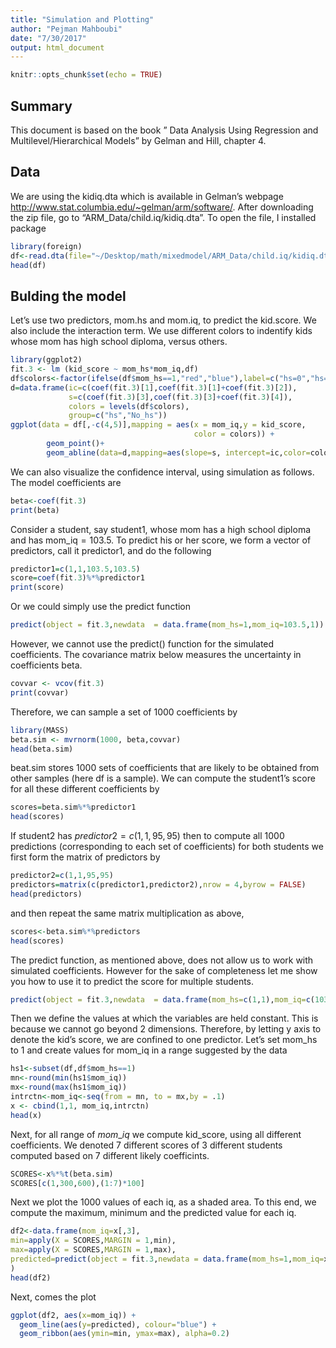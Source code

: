 ```yaml
---
title: "Simulation and Plotting"
author: "Pejman Mahboubi"
date: "7/30/2017"
output: html_document
---
```


```r
knitr::opts_chunk$set(echo = TRUE)
```

## Summary

This document is based on the book " Data Analysis Using Regression and Multilevel/Hierarchical Models" by Gelman and Hill, chapter 4. 

## Data

We are using the kidiq.dta which is available in Gelman's webpage <http://www.stat.columbia.edu/~gelman/arm/software/>. After downloading the zip file, go to "ARM_Data/child.iq/kidiq.dta". To open the file, I installed package 
```r
library(foreign)
df<-read.dta(file="~/Desktop/math/mixedmodel/ARM_Data/child.iq/kidiq.dta") 
head(df)
```

## Bulding the model
Let's use two predictors, mom.hs and mom.iq, to predict the kid.score. We also include the interaction term. We use different colors to indentify kids whose mom has high school diploma, versus others.

```r
library(ggplot2)
fit.3 <- lm (kid_score ~ mom_hs*mom_iq,df)
df$colors<-factor(ifelse(df$mom_hs==1,"red","blue"),label=c("hs=0","hs=1"))
d=data.frame(ic=c(coef(fit.3)[1],coef(fit.3)[1]+coef(fit.3)[2]), 
             s=c(coef(fit.3)[3],coef(fit.3)[3]+coef(fit.3)[4]),
             colors = levels(df$colors),
             group=c("hs","No_hs"))
ggplot(data = df[,-c(4,5)],mapping = aes(x = mom_iq,y = kid_score,
                                         color = colors)) +
        geom_point()+
        geom_abline(data=d,mapping=aes(slope=s, intercept=ic,color=colors))
```

We can also visualize the confidence interval, using simulation as follows. The model coefficients are 
```r
beta<-coef(fit.3)
print(beta)
```

Consider a student, say student1, whose mom has a high school diploma and has mom\_iq$= 103.5$. To predict his or her score, we form a vector of predictors, call it predictor1, and do the following  
```r
predictor1=c(1,1,103.5,103.5)
score=coef(fit.3)%*%predictor1
print(score)
```

Or we could simply use the predict function
```r
predict(object = fit.3,newdata  = data.frame(mom_hs=1,mom_iq=103.5,1))
```

However, we cannot use the predict() function for the simulated coefficients. The covariance matrix  below measures the uncertainty in coefficients beta. 
```r
covvar <- vcov(fit.3)
print(covvar)
```
Therefore, we can sample a set of 1000 coefficients by 
```r
library(MASS)
beta.sim <- mvrnorm(1000, beta,covvar)
head(beta.sim)
```
beat.sim stores $1000$ sets of coefficients that are likely to be obtained from other samples (here df is a sample). 
We can compute the student1's score for all these different coefficients by 
```r
scores=beta.sim%*%predictor1
head(scores)
```

If student2 has $predictor2=c(1,1,95,95)$ then to compute all 1000 predictions (corresponding to each set of coefficients) for both students we first form the matrix of predictors by 
```r
predictor2=c(1,1,95,95)
predictors=matrix(c(predictor1,predictor2),nrow = 4,byrow = FALSE)
head(predictors)
```
and then repeat the same matrix multiplication as above,
```r
scores<-beta.sim%*%predictors
head(scores)
```
The predict function, as mentioned above, does not allow us to work with simulated coefficients. However for the sake of completeness let me show you how to use it to predict the score for multiple students.
```r
predict(object = fit.3,newdata  = data.frame(mom_hs=c(1,1),mom_iq=c(103.5,95)))
```
Then we define the values at which the variables are held constant. This is because we cannot go beyond 2 dimensions. Therefore, by letting y axis to denote the kid's score, we are confined to one predictor. Let's set mom\_hs to 1 and create values for mom\_iq in a range suggested by the data

```r
hs1<-subset(df,df$mom_hs==1)
mn<-round(min(hs1$mom_iq))
mx<-round(max(hs1$mom_iq))
intrctn<-mom_iq<-seq(from = mn, to = mx,by = .1)
x <- cbind(1,1, mom_iq,intrctn)
head(x)
```
Next, for all range of $mom\_iq$ we compute kid\_score, using all different coefficients. We denoted 7 different scores of 3 different students computed based on 7 different likely coefficints.
```r
SCORES<-x%*%t(beta.sim)
SCORES[c(1,300,600),(1:7)*100]
```
Next we plot the 1000 values of each iq, as a shaded area. To this end, we compute the maximum, minimum and the predicted value for each iq.
```r
df2<-data.frame(mom_iq=x[,3],
min=apply(X = SCORES,MARGIN = 1,min),
max=apply(X = SCORES,MARGIN = 1,max), 
predicted=predict(object = fit.3,newdata = data.frame(mom_hs=1,mom_iq=x[,3]))
)
head(df2)
```
Next, comes the plot
```r
ggplot(df2, aes(x=mom_iq)) + 
  geom_line(aes(y=predicted), colour="blue") + 
  geom_ribbon(aes(ymin=min, ymax=max), alpha=0.2)
```



